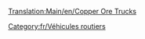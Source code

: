 [[Translation:Main/en/Copper Ore Trucks]]
{{fr/Vehicule routier|nom      = Camion de minerai de cuivre MPS
  |img      = MPS_Copper_Ore_Truck.png
  |prix     = 4 961£ (9 922$)
  |vitesse  = 48 km/h (30 mph)
  |annualite= 421£ (842$)
  |design   = 1935
  |vie      = 15
  |capacite = 22 tonnes de minerai de cuivre
}}
{{fr/Vehicule routier|nom      = Camion de minerai de cuivre Uhl
  |img      = Uhl_Copper_Ore_Truck.png
  |prix     = 5 740£ (11 480$)
  |vitesse  = 88 km/h (55 mph)
  |annualite= 787£ (1 574$)
  |design   = 1977
  |vie      = 15
  |capacite = 25 tonnes de minerai de cuivre
}}
{{fr/Vehicule routier|nom      = Camion de minerai de cuivre Goss
  |img      = Goss_Copper_Ore_Truck.png
  |prix     = 6 150£ (12 300$)
  |vitesse  = 112 km/h (70 mph)
  |annualite= 1 125£ (2 250$)
  |design   = 2011
  |vie      = 15
  |capacite = 27 tonnes de minerai de cuivre
}}

[[Category:fr/Véhicules routiers]]